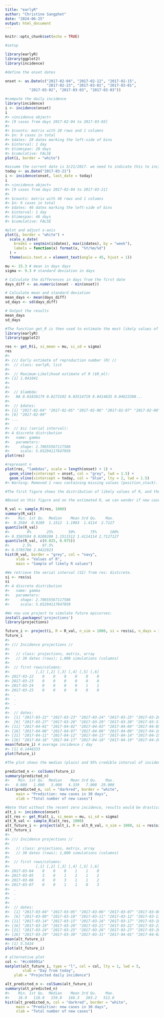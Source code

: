 ```yaml
---
title: "earlyR"
author: "Christine Sangphet"
date: "2024-06-25"
output: html_document
---
```


```r
knitr::opts_chunk$set(echo = TRUE)
```

```r
#setup

library(earlyR)
library(ggplot2)
library(incidence)
```

```r
#define the onset dates

onset <- as.Date(c("2017-02-04", "2017-02-12", "2017-02-15",
                   "2017-02-23", "2017-03-01", "2017-03-01",
           "2017-03-02", "2017-03-03", "2017-03-03")) 
```

```r
#compute the daily incidence
library(incidence)
i <- incidence(onset)
i
#> <incidence object>
#> [9 cases from days 2017-02-04 to 2017-03-03]
#> 
#> $counts: matrix with 28 rows and 1 columns
#> $n: 9 cases in total
#> $dates: 28 dates marking the left-side of bins
#> $interval: 1 day
#> $timespan: 28 days
#> $cumulative: FALSE
plot(i, border = "white")
```

```r
#assume the current date is 3/21/2017. we need to indicate this to incidence using:
today <- as.Date("2017-03-21")
i <- incidence(onset, last_date = today)
i
#> <incidence object>
#> [9 cases from days 2017-02-04 to 2017-03-21]
#> 
#> $counts: matrix with 46 rows and 1 columns
#> $n: 9 cases in total
#> $dates: 46 dates marking the left-side of bins
#> $interval: 1 day
#> $timespan: 46 days
#> $cumulative: FALSE

#plot and adjust x-axis
plot(i, border = "white") +
  scale_x_date(
    breaks = seq(min(i$dates), max(i$dates), by = "week"),
    labels = function(x) format(x, "%Y/%m/%d")
  ) +
  theme(axis.text.x = element_text(angle = 45, hjust = 1))
```

```r
mu <- 15.3 # mean in days days
sigma <- 9.3 # standard deviation in days
```

```r
# Calculate the differences in days from the first date
days_diff <- as.numeric(onset - min(onset))

# Calculate mean and standard deviation
mean_days <- mean(days_diff)
sd_days <- sd(days_diff)

# Output the results
mean_days
sd_days
```

```r
#The function get_R is then used to estimate the most likely values of R:
library(earlyR)
library(ggplot2)

res <- get_R(i, si_mean = mu, si_sd = sigma)
res
#> 
#> /// Early estimate of reproduction number (R) //
#>  // class: earlyR, list
#> 
#>  // Maximum-Likelihood estimate of R ($R_ml):
#> [1] 1.041041
#> 
#> 
#>  // $lambda:
#>   NA 0.01838179 0.0273192 0.03514719 0.0414835 0.04623398...
#> 
#>  // $dates:
#> [1] "2017-02-04" "2017-02-05" "2017-02-06" "2017-02-07" "2017-02-08"
#> [6] "2017-02-09"
#> ...
#> 
#>  // $si (serial interval):
#> A discrete distribution
#>   name: gamma
#>   parameters:
#>     shape: 2.70655567117586
#>     scale: 5.65294117647059
plot(res)
```

```r
#represent n
plot(res, "lambdas", scale = length(onset) + 1) +
  geom_vline(xintercept = onset, col = "grey", lwd = 1.5) +
  geom_vline(xintercept = today, col = "blue", lty = 2, lwd = 1.5)
#> Warning: Removed 1 rows containing missing values (position_stack).
```

```r
#The first figure shows the distribution of likely values of R, and the Maximum-Likelihood (ML) estimation. The second figure shows the global force of infection over time, with vertical grey bars indicating the dates of symptom of onset. The dashed blue line indicates current day.

#Based on this figure and on the estimated R, we can wonder if new cases will be seen in the near future. How likely is this? We can use the package projections to have an idea. The function project can be used to simulate a large number of future epicurves which are in line with the current data, serial interval and R. Rather than using a single ML estimate of R (as we can see, there is some variability in the distribution), we use a sample of 1,000 likely R values using sample_R:
```

```r
R_val <- sample_R(res, 1000)
summary(R_val)
#>    Min. 1st Qu.  Median    Mean 3rd Qu.    Max. 
#>  0.3504  0.9209  1.1512  1.1903  1.4114  2.7127
quantile(R_val)
#>        0%       25%       50%       75%      100% 
#> 0.3503504 0.9209209 1.1511512 1.4114114 2.7127127
quantile(R_val, c(0.025, 0.975))
#>      2.5%     97.5% 
#> 0.5705706 2.0422923
hist(R_val, border = "grey", col = "navy",
     xlab = "Values of R",
     main = "Sample of likely R values")
```

```r
#We retrieve the serial interval (SI) from res: distcrete.
si <- res$si
si
#> A discrete distribution
#>   name: gamma
#>   parameters:
#>     shape: 2.70655567117586
#>     scale: 5.65294117647059
```

```r
#We now use project to simulate future epicurves:
install.packages('projections')
library(projections)

future_i <- project(i, R = R_val, n_sim = 1000, si = res$si, n_days = 30)
future_i
#> 
#> /// Incidence projections //
#> 
#>   // class: projections, matrix, array
#>   // 30 dates (rows); 1,000 simulations (columns)
#> 
#>  // first rows/columns:
#>            [,1] [,2] [,3] [,4] [,5] [,6]
#> 2017-03-22    0    0    0    0    0    0
#> 2017-03-23    0    0    0    0    0    0
#> 2017-03-24    0    0    0    0    1    1
#> 2017-03-25    0    0    0    0    0    0
#>  .
#>  .
#>  .
#> 
#>  // dates:
#>  [1] "2017-03-22" "2017-03-23" "2017-03-24" "2017-03-25" "2017-03-26"
#>  [6] "2017-03-27" "2017-03-28" "2017-03-29" "2017-03-30" "2017-03-31"
#> [11] "2017-04-01" "2017-04-02" "2017-04-03" "2017-04-04" "2017-04-05"
#> [16] "2017-04-06" "2017-04-07" "2017-04-08" "2017-04-09" "2017-04-10"
#> [21] "2017-04-11" "2017-04-12" "2017-04-13" "2017-04-14" "2017-04-15"
#> [26] "2017-04-16" "2017-04-17" "2017-04-18" "2017-04-19" "2017-04-20"
mean(future_i) # average incidence / day
#> [1] 0.1446333
plot(future_i)
```

```r
#The plot shows the median (plain) and 95% credible interval of incidences. Here, this means most simulations have no new cases. This is likely due to the fact that no case have been seen for the last few days - this would not be compatible with ongoing growth of the epidemic. To have the distribution of the total number of new cases predicted in the next 30 days, we can use:
```

```r
predicted_n <- colSums(future_i)
summary(predicted_n)
#>    Min. 1st Qu.  Median    Mean 3rd Qu.    Max. 
#>   0.000   1.000   3.000   4.339   7.000  29.000
hist(predicted_n, col = "darkred", border = "white",
     main = "Prediction: new cases in 30 days",
     xlab = "Total number of new cases")
```

```r
#Note that without the recent zero incidence, results would be drastically different:
alt_i <- incidence(onset)
alt_res <- get_R(alt_i, si_mean = mu, si_sd = sigma)
alt_R_val <- sample_R(alt_res, 1000)
alt_future_i <- project(alt_i, R = alt_R_val, n_sim = 1000, si = res$si, n_days = 30)
alt_future_i
#> 
#> /// Incidence projections //
#> 
#>   // class: projections, matrix, array
#>   // 30 dates (rows); 1,000 simulations (columns)
#> 
#>  // first rows/columns:
#>            [,1] [,2] [,3] [,4] [,5] [,6]
#> 2017-03-04    0    0    0    1    1    0
#> 2017-03-05    3    0    1    2    1    2
#> 2017-03-06    0    0    3    1    1    2
#> 2017-03-07    0    0    1    1    0    3
#>  .
#>  .
#>  .
#> 
#>  // dates:
#>  [1] "2017-03-04" "2017-03-05" "2017-03-06" "2017-03-07" "2017-03-08"
#>  [6] "2017-03-09" "2017-03-10" "2017-03-11" "2017-03-12" "2017-03-13"
#> [11] "2017-03-14" "2017-03-15" "2017-03-16" "2017-03-17" "2017-03-18"
#> [16] "2017-03-19" "2017-03-20" "2017-03-21" "2017-03-22" "2017-03-23"
#> [21] "2017-03-24" "2017-03-25" "2017-03-26" "2017-03-27" "2017-03-28"
#> [26] "2017-03-29" "2017-03-30" "2017-03-31" "2017-04-01" "2017-04-02"
mean(alt_future_i)
#> [1] 5.5434
plot(alt_future_i)
```

```r
# alternative plot
col <- "#cc66991a"
matplot(alt_future_i, type = "l", col = col, lty = 1, lwd = 5,
        xlab = "Day from today",
    ylab = "Projected daily incidence")
```

```r
alt_predicted_n <- colSums(alt_future_i)
summary(alt_predicted_n)
#>    Min. 1st Qu.  Median    Mean 3rd Qu.    Max. 
#>    18.0   118.0   159.0   166.3   203.2   512.0
hist(alt_predicted_n, col = "darkred", border = "white",
     main = "Prediction: new cases in 30 days",
     xlab = "Total number of new cases")
```
